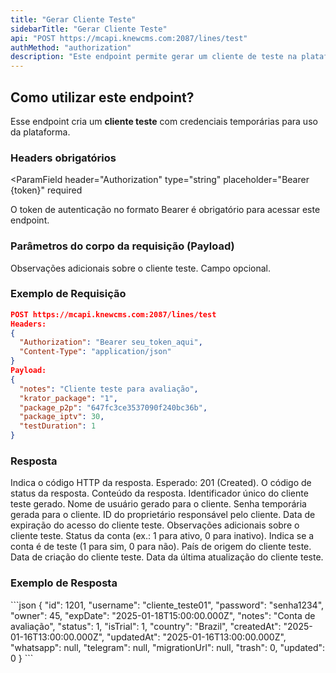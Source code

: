 ```yaml
---
title: "Gerar Cliente Teste"
sidebarTitle: "Gerar Cliente Teste"
api: "POST https://mcapi.knewcms.com:2087/lines/test"
authMethod: "authorization"
description: "Este endpoint permite gerar um cliente de teste na plataforma Warez."
---
```


## Como utilizar este endpoint?

Esse endpoint cria um **cliente teste** com credenciais temporárias para uso da plataforma.

### Headers obrigatórios

<ParamField
  header="Authorization"
  type="string"
  placeholder="Bearer {token}"
  required
>
  O token de autenticação no formato Bearer é obrigatório para acessar este
  endpoint.
</ParamField>

### Parâmetros do corpo da requisição (Payload)

<ParamField body="notes" type="string" placeholder="Observações">
  Observações adicionais sobre o cliente teste. Campo opcional.
</ParamField>



### Exemplo de Requisição

```json
POST https://mcapi.knewcms.com:2087/lines/test
Headers:
{
  "Authorization": "Bearer seu_token_aqui",
  "Content-Type": "application/json"
}
Payload:
{
  "notes": "Cliente teste para avaliação",
  "krator_package": "1",
  "package_p2p": "647fc3ce3537090f240bc36b",
  "package_iptv": 30,
  "testDuration": 1
}
```

### Resposta

<ResponseField name="status" type="number">
  Indica o código HTTP da resposta. Esperado: 201 (Created).
</ResponseField>

<ResponseField name="code" type="string">
  O código de status da resposta.
</ResponseField>

<ResponseField name="response" type="object">
Conteúdo da resposta.

<Expandable title="Mostrar objeto">
<ResponseField name="id" type="number">
  Identificador único do cliente teste gerado.
</ResponseField>

<ResponseField name="username" type="string">
  Nome de usuário gerado para o cliente.
</ResponseField>

<ResponseField name="password" type="string">
  Senha temporária gerada para o cliente.
</ResponseField>

<ResponseField name="owner" type="number">
  ID do proprietário responsável pelo cliente.
</ResponseField>

<ResponseField name="expDate" type="string">
  Data de expiração do acesso do cliente teste.
</ResponseField>

<ResponseField name="notes" type="string">
  Observações adicionais sobre o cliente teste.
</ResponseField>

<ResponseField name="status" type="number">
  Status da conta (ex.: 1 para ativo, 0 para inativo).
</ResponseField>

<ResponseField name="isTrial" type="number">
  Indica se a conta é de teste (1 para sim, 0 para não).
</ResponseField>

<ResponseField name="country" type="string">
  País de origem do cliente teste.
</ResponseField>

<ResponseField name="createdAt" type="string">
  Data de criação do cliente teste.
</ResponseField>

<ResponseField name="updatedAt" type="string">
  Data da última atualização do cliente teste.
</ResponseField>
</Expandable>
</ResponseField>

### Exemplo de Resposta

<ResponseExample>
```json
{
  "id": 1201,
  "username": "cliente_teste01",
  "password": "senha1234",
  "owner": 45,
  "expDate": "2025-01-18T15:00:00.000Z",
  "notes": "Conta de avaliação",
  "status": 1,
  "isTrial": 1,
  "country": "Brazil",
  "createdAt": "2025-01-16T13:00:00.000Z",
  "updatedAt": "2025-01-16T13:00:00.000Z",
  "whatsapp": null,
  "telegram": null,
  "migrationUrl": null,
  "trash": 0,
  "updated": 0
}
```
</ResponseExample>
